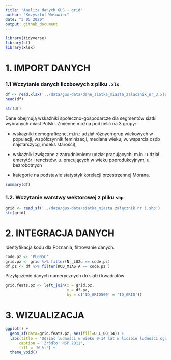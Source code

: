 ```yaml
---
title: "Analiza danych GUS - grid"
author: "Krzysztof Wołowiec"
date: "3 05 2020"
output: github_document
---
```


```r
library(tidyverse)
library(sf)
library(xlsx)
```

# 1. IMPORT DANYCH

### 1.1 Wczytanie danych liczbowych z pliku `.xls`

```r
df <- read.xlsx('../data/gus-data/dane_siatka_miasta_zalacznik_nr_3.xls', sheetIndex = 1)
head(df)
```

```r
str(df)
```

Dane obejmują wskaźniki społeczno-gospodarcze dla segmentów siatki wybranych miast Polski. Zmienne można podzielić na 3 grupy:

* wskaźniki demograficzne, m.in.: udział różnych grup wiekowych w populacji, współczynnik feminizacji, mediana wieku, w. wsparcia osób najstarszycg, indeks starości),

* wskaźniki związane z zatrudnieniem: udział pracujących, m.in.: udział emerytór i rencistów, u. pracujących w wieku poprodukcyjnym, u. bezrobotnych

* kategorie na podstawie statystyk korelacji przestrzennej Morana.

```r
summary(df)
```



### 1.2. Wczytanie warstwy wektorowej z pliku `shp`

```r
grid <- read_sf('../data/gus-data/siatka_miasta załącznik nr 1.shp')
str(grid)
```


# 2. INTEGRACJA DANYCH

Identyfikacja kodu dla Poznania, filtrowanie danych.

```r
code.pz <- 'PL005C'
grid.pz <- grid %>% filter(Nr_LUZu == code.pz)
df.pz <- df %>% filter(KOD_MIASTA == code.pz )
```

Przyłączenie danych numerycznych do siatki kwadratów

```r
grid.feats.pz <- left_join(x = grid.pz, 
                           y = df.pz, 
                           by = c('ID_GRID500' = 'ID_GRID'))
```

# 3. WIZUALIZACJA

```r
ggplot() +
  geom_sf(data=grid.feats.pz, aes(fill=U_L_00_14)) +
  labs(title = "Udział ludności w wieku 0-14 lat w liczbie ludności ogółem",
      caption = 'Źródło: NSP 2011',
      fill = 'W %:') +
  theme_void()
```

